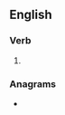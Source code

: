 ==English==

===Verb===
{{head|en|present participle}}

# {{present participle of|recuse|lang=en|nocat=1}}

===Anagrams===
* {{anagrams|en|a=ceginrsu|rescuing|scungier|securing}}